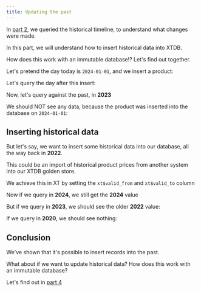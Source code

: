 ```yaml
---
title: Updating the past
---
```



In [part 2](/tutorials/immutability-walkthrough/part-2), we queried the historical timeline, to understand what changes were made.

In this part, we will understand how to insert historical data into XTDB.

How does this work with an immutable database!? Let's find out together.

Let's pretend the day today is `2024-01-01`, and we insert a product:

<Fiddle magicContext="my-context">
  <Txs systemTime="2024-01-01"
       txs="INSERT INTO product (xt$id, name, price)
            VALUES
            (1, 'Pendleton Electric Bicycle', 340)" />
  <Query hidden={true} q="SELECT * FROM xt.txs ORDER BY tx_time DESC LIMIT 1" />
</Fiddle>

Let's query the day after this insert:

<Fiddle magicContext="my-context">
  <Query q="SELECT * FROM product FOR VALID_TIME AS OF DATE '2024-01-02'" />
</Fiddle>

Now, let's query against the past, in **2023**

We should NOT see any data, because the product was inserted into the database on `2024-01-01`:

<Fiddle magicContext="my-context">
  <Query q="SELECT * FROM product FOR VALID_TIME AS OF DATE '2023-01-01'" />
</Fiddle>

## Inserting historical data

But let's say, we want to insert some historical data into our database, all the way back in **2022**.

This could be an import of historical product prices from another system into our XTDB golden store.

We achieve this in XT by setting the `xt$valid_from` and `xt$valid_to` column

<Fiddle magicContext="my-context">
  <Txs systemTime="2024-01-01"
       txs="INSERT INTO product (xt$id, name, price, xt$valid_from, xt$valid_to)
            VALUES
            (1, 'Pendleton Electric Bicycle', 300, DATE '2022-01-01', DATE '2024-01-01')" />
  <Query hidden={true} q="SELECT * FROM xt.txs ORDER BY tx_time DESC LIMIT 1" />
</Fiddle>

Now if we query in **2024**, we still get the **2024** value

<Fiddle magicContext="my-context">
  <Query q="SELECT * FROM product FOR VALID_TIME AS OF DATE '2024-01-02'" />
</Fiddle>

But if we query in **2023**, we should see the older **2022** value:

<Fiddle magicContext="my-context">
  <Query q="SELECT * FROM product FOR VALID_TIME AS OF DATE '2023-01-01'" />
</Fiddle>

If we query in **2020**, we should see nothing:

<Fiddle magicContext="my-context">
  <Query q="SELECT * FROM product FOR VALID_TIME AS OF DATE '2020-01-01'" />
</Fiddle>

## Conclusion

We've shown that it's possible to insert records into the past.

What about if we want to update historical data? How does this work with
an immutable database?

Let's find out in [part 4](/tutorials/immutability-walkthrough/part-4)
